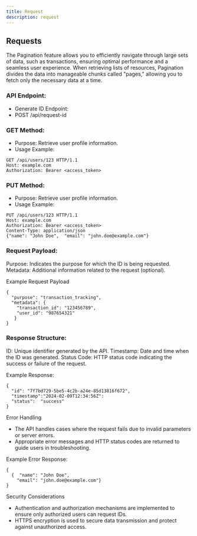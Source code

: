 ```yaml
---
title: Request
description: request
---
```


## Requests

The Pagination feature  allows you to efficiently navigate through large sets of data, such as transactions, ensuring optimal performance and a seamless user experience. When retrieving lists of resources, Pagination divides the data into manageable chunks called "pages," allowing you to fetch only the necessary data at a time.


### API Endpoint:

- Generate ID Endpoint:
- POST /api/request-id

### GET Method:

- Purpose: Retrieve user profile information.
- Usage Example:

```mdx
GET /api/users/123 HTTP/1.1
Host: example.com
Authorization: Bearer <access_token>
```


### PUT Method:

- Purpose: Retrieve user profile information.
- Usage Example:

```mdx
PUT /api/users/123 HTTP/1.1
Host: example.com
Authorization: Bearer <access_token>
Content-Type: application/json
{"name": "John Doe",  "email": "john.doe@example.com"}
```

### Request Payload:

Purpose:  Indicates the purpose for which the ID is being requested.
Metadata:  Additional information related to the request (optional).

Example Request Payload

```mdx
{
  "purpose": "transaction_tracking",
  "metadata": {
    "transaction_id": "123456789",
    "user_id": "987654321"
   }
}
```

### Response Structure:

ID: Unique identifier generated by the API.
Timestamp: Date and time when the ID was generated.
Status Code: HTTP status code indicating the success or failure of the request.


Example Response:


```mdx
{
  "id": "7f7bd729-5be5-4c2b-a24e-85d13816f672",
  "timestamp":"2024-02-09T12:34:56Z":
  "status":  "success"
}
```

Error Handling

- The API handles cases where the request fails due to invalid parameters or server errors.
-  Appropriate error messages and HTTP status codes are returned to guide users in troubleshooting.

Example Error Response:

```mdx
{
  {  "name": "John Doe",
    "email": "john.doe@example.com"}
}
```

Security Considerations


- Authentication and authorization mechanisms are implemented to ensure only authorized users can request IDs.
- HTTPS encryption is used to secure data transmission and protect against unauthorized access.

